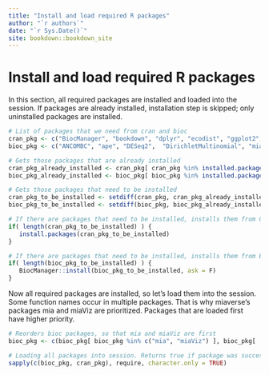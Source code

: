 ```yaml
---
title: "Install and load required R packages"
author: "`r authors`"
date: "`r Sys.Date()`"
site: bookdown::bookdown_site
---
```


# Install and load required R packages

In this section, all required packages are installed and loaded into the session.
If packages are already installed, installation step is skipped; only uninstalled
packages are installed. 

```r
# List of packages that we need from cran and bioc 
cran_pkg <- c("BiocManager", "bookdown", "dplyr", "ecodist", "ggplot2", "gridExtra", "knitr", "vegan")
bioc_pkg <- c("ANCOMBC", "ape", "DESeq2",  "DirichletMultinomial", "mia", "miaViz")

# Gets those packages that are already installed
cran_pkg_already_installed <- cran_pkg[ cran_pkg %in% installed.packages() ]
bioc_pkg_already_installed <- bioc_pkg[ bioc_pkg %in% installed.packages() ]

# Gets those packages that need to be installed
cran_pkg_to_be_installed <- setdiff(cran_pkg, cran_pkg_already_installed)
bioc_pkg_to_be_installed <- setdiff(bioc_pkg, bioc_pkg_already_installed)
```

```r
# If there are packages that need to be installed, installs them from CRAN
if( length(cran_pkg_to_be_installed) ) {
   install.packages(cran_pkg_to_be_installed)
}
```

```r
# If there are packages that need to be installed, installs them from Bioconductor
if( length(bioc_pkg_to_be_installed) ) {
   BiocManager::install(bioc_pkg_to_be_installed, ask = F)
}
```
 
Now all required packages are installed, so let's load them into the session.
Some function names occur in multiple packages. That is why miaverse's packages
mia and miaViz are prioritized. Packages that are loaded first have higher priority.

```r
# Reorders bioc packages, so that mia and miaViz are first
bioc_pkg <- c(bioc_pkg[ bioc_pkg %in% c("mia", "miaViz") ], bioc_pkg[ !bioc_pkg %in% c("mia", "miaViz") ] ) 

# Loading all packages into session. Returns true if package was successfully loaded.
sapply(c(bioc_pkg, cran_pkg), require, character.only = TRUE)
```
 
